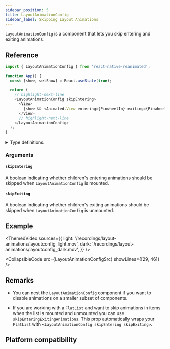 ```yaml
---
sidebar_position: 5
title: LayoutAnimationConfig
sidebar_label: Skipping Layout Animations
---
```


`LayoutAnimationConfig` is a component that lets you skip entering and exiting animations.

## Reference

```javascript
import { LayoutAnimationConfig } from 'react-native-reanimated';

function App() {
  const [show, setShow] = React.useState(true);

  return (
    // highlight-next-line
    <LayoutAnimationConfig skipEntering>
      <View>
        {show && <Animated.View entering={PinwheelIn} exiting={PinwheelOut} />}
      </View>
      // highlight-next-line
    </LayoutAnimationConfig>
  );
}
```

<details>
<summary>Type definitions</summary>

```typescript
interface LayoutAnimationConfigProps {
  skipEntering?: boolean;
  skipExiting?: boolean;
  children: ReactNode;
}
```

</details>

### Arguments

#### `skipEntering` <Optional />

A boolean indicating whether children's entering animations should be skipped when `LayoutAnimationConfig` is mounted.

#### `skipExiting` <Optional />

A boolean indicating whether children's exiting animations should be skipped when `LayoutAnimationConfig` is unmounted.

## Example

<Row>

<ThemedVideo
  sources={{
    light: '/recordings/layout-animations/layoutconfig_light.mov',
    dark: '/recordings/layout-animations/layoutconfig_dark.mov',
  }}
/>

<div style={{flexGrow: 1}}>


<CollapsibleCode src={LayoutAnimationConfigSrc} showLines={[29, 46]} />

</div>

</Row>

## Remarks

- You can nest the `LayoutAnimationConfig` component if you want to disable animations on a smaller subset of components.

- If you are working with a `FlatList` and want to skip animations in items when the list is mounted and unmounted you can use `skipEnteringExitingAnimations`. This prop automatically wraps your `FlatList` with `<LayoutAnimationConfig skipEntering skipExiting>`.

## Platform compatibility

<PlatformCompatibility android ios />
